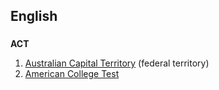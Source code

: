 {{see|act}}
==English==

==={{initialism}}===
'''ACT'''

# [[Australian Capital Territory]] (federal territory)
# [[American College Test]]